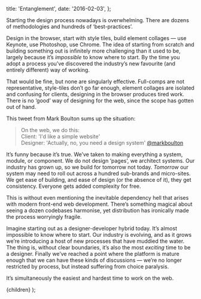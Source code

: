 
  title: 'Entanglement',
  date: '2016-02-03',
};

Starting the design process nowadays is overwhelming. There are dozens of methodologies and hundreds of ‘best-practices’. 

Design in the browser, start with style tiles, build element collages — use Keynote, use Photoshop, use Chrome. The idea of starting from scratch and building something out is infinitely more challenging than it used to be, largely because it’s *impossible* to know where to start. By the time you adopt a process you’ve discovered the industry’s new favourite (and entirely different) way of working.

That would be fine, but none are singularly effective. Full-comps are not representative, style-tiles don’t go far enough, element collages are isolated and confusing for clients, designing in the browser produces tired work. There is no ‘good’ way of designing for the web, since the scope has gotten out of hand.

This tweet from Mark Boulton sums up the situation:
> On the web, we do this: <br/>Client: 'I'd like a simple website' <br/> Designer: 'Actually, no, you need a design system'
>[@markboulton](https://twitter.com/markboulton/status/666287642045243392)

It’s funny because it’s true. We’ve taken to making everything a  system, module, or component. We do not design ‘pages’, we architect systems. Our industry has grown up, so we build for tomorrow not today. *Tomorrow* our system may need to roll out across a hundred sub-brands and micro-sites. We get ease of building, and ease of design (or the absence of it), they get consistency. Everyone gets added complexity for free.

This is without even mentioning the inevitable dependency hell that arises with modern front-end web development. There’s something magical about seeing a dozen codebases harmonise, yet distribution has ironically made the process worryingly fragile.

Imagine starting out as a designer-developer hybrid today. It’s almost impossible to know where to start. Our industry is evolving, and as it grows we’re introducing a host of new processes that have muddied the water. The thing is, without clear boundaries, it’s also the most *exciting* time to be a designer. Finally we’ve reached a point where the platform is mature enough that we can have these kinds of discussions — we’re no longer restricted by process, but instead suffering from choice paralysis. 

It’s simultaneously the easiest and hardest time to work on the web.

  <WritingSingle meta={meta}>{children}</WritingSingle>
);